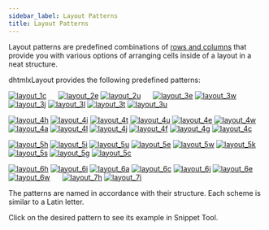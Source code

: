```yaml
---
sidebar_label: Layout Patterns
title: Layout Patterns
---          
```


Layout patterns are predefined combinations of [rows and columns](/layout/layout_structure) that provide you with various options of arranging cells inside of a layout in a neat structure.

dhtmlxLayout provides the following predefined patterns:

<a href="https://snippet.dhtmlx.com/mzlodj28" target="_blank"><img src="layout/1c.png" style="margin: 0px 20px 0px 0px;" alt="layout_1c"/></a>
<a href="https://snippet.dhtmlx.com/1oqx20ve" target="_blank"><img src="layout/2e.png" alt="layout_2e"/></a>
<a href="https://snippet.dhtmlx.com/yr9mapji" target="_blank"><img src="layout/2u.png" style="margin: 0px 20px 0px 0px;" alt="layout_2u"/></a>
<a href="https://snippet.dhtmlx.com/v0w2p60c" target="_blank"><img src="layout/3e.png" alt="layout_3e"/></a>
<a href="https://snippet.dhtmlx.com/ag01de2d" target="_blank"><img src="layout/3w.png" alt="layout_3w"/></a>
<a href="https://snippet.dhtmlx.com/p0fllgaa" target="_blank"><img src="layout/3j.png" alt="layout_3j"/></a> 
<a href="https://snippet.dhtmlx.com/bozlxz69" target="_blank"><img src="layout/3l.png" alt="layout_3l"/></a> 
<a href="https://snippet.dhtmlx.com/jnq5cnc7" target="_blank"><img src="layout/3t.png" alt="layout_3t"/></a> 
<a href="https://snippet.dhtmlx.com/678w7hgb" target="_blank"><img src="layout/3u.png" alt="layout_3u"/></a>

<a href="https://snippet.dhtmlx.com/5ekykk2n" target="_blank"><img src="layout/4h.png" alt="layout_4h"/></a>
<a href="https://snippet.dhtmlx.com/1c9yzjeu" target="_blank"><img src="layout/4i.png" alt="layout_4i"/></a>
<a href="https://snippet.dhtmlx.com/4v52yj8w" target="_blank"><img src="layout/4t.png" alt="layout_4t"/></a>
<a href="https://snippet.dhtmlx.com/2s9pdfhv" target="_blank"><img src="layout/4u.png" alt="layout_4u"/></a>
<a href="https://snippet.dhtmlx.com/m6nlb0bf" target="_blank"><img src="layout/4e.png" alt="layout_4e"/></a>
<a href="https://snippet.dhtmlx.com/uwb6hql7" target="_blank"><img src="layout/4w.png" alt="layout_4w"/></a>
<a href="https://snippet.dhtmlx.com/gjr6j6ud" target="_blank"><img src="layout/4a.png" alt="layout_4a"/></a>
<a href="https://snippet.dhtmlx.com/1nqgjnqy" target="_blank"><img src="layout/4l.png" alt="layout_4l"/></a>
<a href="https://snippet.dhtmlx.com/8km3g1k2" target="_blank"><img src="layout/4j.png" alt="layout_4j"/></a>
<a href="https://snippet.dhtmlx.com/l4q0cth9" target="_blank"><img src="layout/4f.png" alt="layout_4f"/></a>
<a href="https://snippet.dhtmlx.com/mwrfozsu" target="_blank"><img src="layout/4g.png" alt="layout_4g"/></a>
<a href="https://snippet.dhtmlx.com/ww1qk9u7" target="_blank"><img src="layout/4c.png" alt="layout_4c"/></a>

<a href="https://snippet.dhtmlx.com/xr6jv9kk" target="_blank"><img src="layout/5h.png" alt="layout_5h"/></a>
<a href="https://snippet.dhtmlx.com/873bxvak" target="_blank"><img src="layout/5i.png" alt="layout_5i"/></a>
<a href="https://snippet.dhtmlx.com/khbg58k4" target="_blank"><img src="layout/5u.png" alt="layout_5u"/></a>
<a href="https://snippet.dhtmlx.com/wnn4xfu4" target="_blank"><img src="layout/5e.png" alt="layout_5e"/></a>
<a href="https://snippet.dhtmlx.com/jo5z28kr" target="_blank"><img src="layout/5w.png" alt="layout_5w"/></a>
<a href="https://snippet.dhtmlx.com/v81rvnep" target="_blank"><img src="layout/5k.png" alt="layout_5k"/></a>
<a href="https://snippet.dhtmlx.com/udo1jwmw" target="_blank"><img src="layout/5s.png" alt="layout_5s"/></a>
<a href="https://snippet.dhtmlx.com/v8zw7jzr" target="_blank"><img src="layout/5g.png" alt="layout_5g"/></a>
<a href="https://snippet.dhtmlx.com/rkpj3k4h" target="_blank"><img src="layout/5c.png" alt="layout_5c"/></a>

<a href="https://snippet.dhtmlx.com/h5tyr7rg" target="_blank"><img src="layout/6h.png" alt="layout_6h"/></a>
<a href="https://snippet.dhtmlx.com/rm91yjr2" target="_blank"><img src="layout/6i.png" alt="layout_6i"/></a>
<a href="https://snippet.dhtmlx.com/oa22ekke" target="_blank"><img src="layout/6a.png" alt="layout_6a"/></a>
<a href="https://snippet.dhtmlx.com/kg0y8kd9" target="_blank"><img src="layout/6c.png" alt="layout_6c"/></a>
<a href="https://snippet.dhtmlx.com/8tv6z5vj" target="_blank"><img src="layout/6j.png" alt="layout_6j"/></a>
<a href="https://snippet.dhtmlx.com/j83yu9ry" target="_blank"><img src="layout/6e.png" alt="layout_6e"/></a>
<a href="https://snippet.dhtmlx.com/4yblvm3a" target="_blank"><img src="layout/6w.png" style="margin: 0px 20px 0px 0px;" alt="layout_6w"/></a>
<a href="https://snippet.dhtmlx.com/tgw8jcn1" target="_blank"><img src="layout/7h.png" alt="layout_7h"/></a>
<a href="https://snippet.dhtmlx.com/4zxdx6hy" target="_blank"><img src="layout/7i.png" alt="layout_7i"/></a>

The patterns are named in accordance with their structure. Each scheme is similar to a Latin letter.

Click on the desired pattern to see its example in Snippet Tool. 